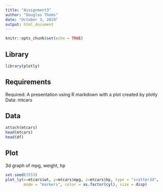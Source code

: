 ```yaml
---
title: "Assignment3"
author: "Douglas Thoms"
date: "October 3, 2019"
output: html_document
---
```


```r
knitr::opts_chunk$set(echo = TRUE)
```

## Library

```r
library(plotly)
```

## Requirements

Required: A presentation using R markdown with a plot created by plotly
Data: mtcars


## Data

```r
attach(mtcars)
head(mtcars)
head(df)
```

## Plot
3d graph of mpg, weight, hp

``` r
set.seed(3553)
plot_ly(x=mtcars$wt, y=mtcars$mpg, z=mtcars$hp, type = "scatter3d",
        mode = "markers", color = as.factor(cyl), size = disp)
```
